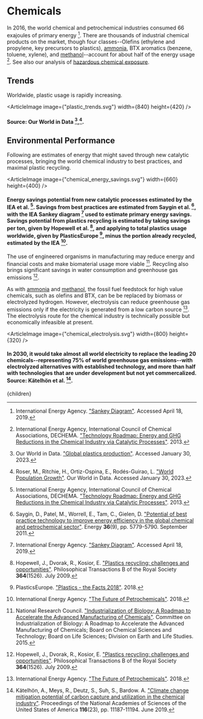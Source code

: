 


# Chemicals

In 2016, the world chemical and petrochemical industries consumed 66 exajoules of primary energy [^2]. There are thousands of industrial chemical products on the market, though four classes--Olefins (ethylene and propylene, key precursors to plastics), [ammonia](/energy/energy_distribution/ammonia), BTX aromatics (benzene, toluene, xylene), and [methanol](/energy/energy_distribution/methanol)--account for about half of the energy usage [^4]. See also our analysis of [hazardous chemical exposure](/habitat/environment/chemical_socio).

## Trends

Worldwide, plastic usage is rapidly increasing.

<ArticleImage image={"plastic_trends.svg"} width={840} height={420} />
#### Source: Our World in Data [^9],[^10].

## Environmental Performance
Following are estimates of energy that might saved through new catalytic processes, bringing the world chemical industry to best practices, and maximal plastic recycling.

<ArticleImage image={"chemical_energy_savings.svg"} width={660} height={400} />
#### Energy savings potential from new catalytic processes estimated by the IEA et al. [^4]. Savings from best practices are estimated from Saygin et al. [^8], with the IEA Sankey diagram [^2] used to estimate primary energy savings. Savings potential from plastics recycling is estimated by taking savings per ton, given by Hopewell et al. [^1], and applying to total plastics usage worldwide, given by PlasticsEurope [^7], minus the portion already recycled, estimated by the IEA [^3].

The use of engineered organisms in manufacturing may reduce energy and financial costs and make biomaterial usage more viable [^6]. Recycling also brings significant savings in water consumption and greenhouse gas emissions [^1].

As with [ammonia](/energy/energy_distribution/ammonia) and [methanol](/energy/energy_distribution/methanol), the fossil fuel feedstock for high value chemicals, such as olefins and BTX, can be be replaced by biomass or electrolyzed hydrogen. However, electrolysis can reduce greenhouse gas emissions only if the electricity is generated from a low carbon source [^3]. The electrolysis route for the chemical industry is technically possible but economically infeasible at present.

<ArticleImage image={"chemical_electrolysis.svg"} width={800} height={320} />
#### In 2030, it would take almost all world electricity to replace the leading 20 chemicals--representing 75% of world greenhouse gas emissions--with electrolyzed alternatives with established technology, and more than half with technologies that are under development but not yet commercalized. Source: Kätelhön et al. [^5].

[^1]: Hopewell, J., Dvorak, R., Kosior, E. ["Plastics recycling: challenges and opportunities"](http://rstb.royalsocietypublishing.org/content/364/1526/2115). Philosophical Transactions B of the Royal Society **364**(1526). July 2009.

[^2]: International Energy Agency. ["Sankey Diagram"](https://www.iea.org/Sankey/). Accessed April 18, 2019.

[^3]: International Energy Agency. ["The Future of Petrochemicals"](https://www.iea.org/petrochemicals/). 2018.

[^4]: International Energy Agency, International Council of Chemical Associations, DECHEMA. ["Technology Roadmap: Energy and GHG Reductions in the Chemical Industry via Catalytic Processes"](https://www.iea.org/publications/freepublications/publication/Chemical_Roadmap_2013_Final_WEB.pdf). 2013.

[^5]: Kätelhön, A., Meys, R., Deutz, S., Suh, S., Bardow. A. ["Climate change mitigation potential of carbon capture and utilization in the chemical industry"](https://www.pnas.org/content/116/23/11187). Proceedings of the National Academies of Sciences of the United States of America **116**(23), pp. 11187-11194. June 2019.

[^6]: National Research Council. ["Industrialization of Biology: A Roadmap to Accelerate the Advanced Manufacturing of Chemicals"](http://www.nap.edu/catalog/19001/industrialization-of-biology-a-roadmap-to-accelerate-the-advanced-manufacturing). Committee on Industrialization of Biology: A Roadmap to Accelerate the Advanced Manufacturing of Chemicals; Board on Chemical Sciences and Technology; Board on Life Sciences; Division on Earth and Life Studies. 2015.

[^7]: PlasticsEurope. ["Plastics - the Facts 2018"](https://www.plasticseurope.org/application/files/6315/4510/9658/Plastics_the_facts_2018_AF_web.pdf). 2018.

[^8]: Saygin, D., Patel, M., Worrell, E., Tam, C., Gielen, D. ["Potential of best practice technology to improve energy efficiency in the global chemical and petrochemical sector"](https://www.sciencedirect.com/science/article/abs/pii/S0360544211003446). Energy **36**(9), pp. 5779-5790. September 2011.

[^9]: Our World in Data. ["Global plastics production"](https://ourworldindata.org/grapher/global-plastics-production). Accessed January 30, 2023.

[^10]: Roser, M., Ritchie, H., Ortiz-Ospina, E., Rodés-Guirao, L. ["World Population Growth"](https://ourworldindata.org/world-population-growth). Our World in Data. Accessed January 30, 2023.

  <Article 
    focusAreaUrl={focusAreaUrl} 
    hierarchy={hierarchy} 
    site={site}
  >
    {children}
  </Article>